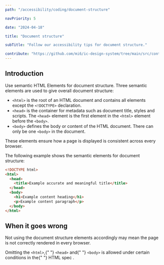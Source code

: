 ```yaml
---
path: "/accessibility/coding/document-structure"

navPriority: 5

date: "2024-04-18"

title: "Document structure"

subTitle: "Follow our accessibility tips for document structure."

contribute: "https://github.com/mi6/ic-design-system/tree/main/src/content/structured/accessibility/coding/document-structure.mdx"
---
```


## Introduction

Use semantic HTML Elements for document structure. Three semantic elements are used to give overall document structure:

- `<html>` is the root of an HTML document and contains all elements except the `<!DOCTYPE>` declaration.
- `<head>` is the container for metadata such as document title, styles and scripts. The `<head>` element is the first element in the `<html>` element before the `<body>`.
- `<body>` defines the body or content of the HTML document. There can only be one `<body>` in the document.

These elements ensure how a page is displayed is consistent across every browser.

The following example shows the semantic elements for document structure:

```html
<!DOCTYPE html>
<html>
  <head>
    <title>Example accurate and meaningful title</title>
  </head>
  <body>
    <h1>Example content heading</h1>
    <p>Example content paragraph</p>
  </body>
</html>
```

## When it goes wrong

Not using the document structure elements accordingly may mean the page is not correctly rendered in every browser.

<p>
  Omitting the <code className="language-text">&lt;html&gt;</code>,{" "}
  <code className="language-text">&lt;head&gt;</code> and{" "}
  <code className="language-text">&lt;body&gt;</code> is allowed under certain
  conditions in the{" "}
  <ic-link
    target="_blank"
    href="https://www.w3.org/TR/2011/WD-html5-20110525/syntax.html#optional-tags"
    rel="noreferer noopener nofollow"
  >
    HTML spec
  </ic-link>
  .
</p>
